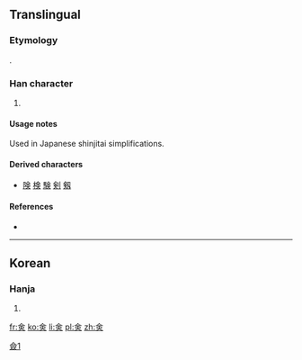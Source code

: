 ==Translingual==
{{ja-forms|㑒|[[佥]]|[[僉]]}}

===Etymology===
{{Han simp|僉}}.

===Han character===
{{Han char|rn=9|rad=人|as=06|sn=8|four=|canj=人一中人 (OMLO)}}

# {{defn|Han|sort=人06}}

====Usage notes====
Used in Japanese shinjitai simplifications.

====Derived characters====
* [[険]] [[検]] [[験]] [[剣]] [[剱]]

====References====
* {{Han ref|kx=0102.291|dkj=|dj=|hdz=|ud=13394|uh=3452|bh=|bd=}}

[[Category:CJKV characters simplified differently in Japan and China|僉1]]

----

==Korean==

===Hanja===
{{ko-hanja|hangeul=첨|rv=cheom|mr=ch'ŏm|y=chem|eumhun=다|ehrv=da|ehmr=ta|ehy=ta}}

# {{defn|lang=ko|sort=人06}}

[[fr:㑒]]
[[ko:㑒]]
[[li:㑒]]
[[pl:㑒]]
[[zh:㑒]]